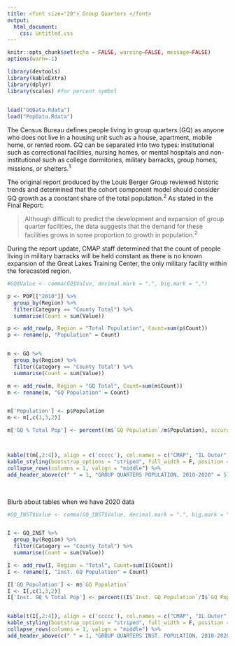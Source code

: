 ```yaml
---
title: <font size="20"> Group Quarters </font> 
output: 
  html_document:
    css: Untitled.css
---
```


```r
knitr::opts_chunk$set(echo = FALSE, warning=FALSE, message=FALSE)
options(warn=-1)

library(devtools)
library(kableExtra)
library(dplyr)
library(scales) #for percent symbol

 
load("GQData.Rdata")
load("PopData.Rdata")
```

The Census Bureau defines people living in group quarters (GQ) as anyone who does not live in a housing unit such as a house, apartment, mobile home, or rented room. GQ can be separated into two types: institutional such as correctional facilities, nursing homes, or mental hospitals and non-institutional such as college dormitories, military barracks, group homes, missions, or shelters.^1^  

The original report produced by the Louis Berger Group reviewed historic trends and determined that the cohort component model should consider GQ growth as a constant share of the total population.^2^ As stated in the Final Report:  

> Although difficult to predict the development and expansion of group quarter facilities, the data suggests that the demand for these facilities grows in some proportion to growth in population.^2^ 


During the report update, CMAP staff determined that the count of people living in military barracks will be held constant as there is no known expansion of the Great Lakes Training Center, the only military facility within the forecasted region.  

```r
#GQ$Value <- comma(GQ$Value, decimal.mark = ".", big.mark = ",")

p <- POP[["2010"]] %>% 
  group_by(Region) %>%
  filter(Category == "County Total") %>% 
  summarise(Count = sum(Value))

p <- add_row(p, Region = "Total Population", Count=sum(p$Count))
p <- rename(p, "Population" = Count)


m <- GQ %>% 
  group_by(Region) %>%
  filter(Category == "County Total") %>% 
  summarise(Count = sum(Value))

m <- add_row(m, Region = "GQ Total", Count=sum(m$Count))
m <- rename(m, "GQ Population" = Count)


m['Population'] <- p$Population
m <- m[,c(1,3,2)]

m['GQ % Total Pop'] <- percent((m$`GQ Population`/m$Population), accuracy = 0.1)



kable(t(m[,2:4]), align = c('ccccc'), col.names = c("CMAP", "IL Outer", "NW Indiana", "SE Wisconsin", "Total"), padding = 4, "html") %>%
kable_styling(bootstrap_options = "striped", full_width = F, position = "center",font_size = 14) %>%
collapse_rows(columns = 1, valign = "middle") %>%
add_header_above(c(" " = 1, "GROUP QUARTERS POPULATION, 2010-2020" = 5)) 

```


<br>

Blurb about tables when we have 2020 data


```r

#GQ_INST$Value <- comma(GQ_INST$Value, decimal.mark = ".", big.mark = ",")


I <- GQ_INST %>% 
  group_by(Region) %>%
  filter(Category == "County Total") %>% 
  summarise(Count = sum(Value))

I <- add_row(I, Region = "Total", Count=sum(I$Count))
I <- rename(I, "Inst. GQ Population" = Count)

I['GQ Population'] <- m$`GQ Population`
I <- I[,c(1,3,2)]
I['Inst. GQ % Total Pop'] <- percent((I$`Inst. GQ Population`/I$`GQ Population`), accuracy = 0.1)


kable(t(I[,2:4]), align = c('ccccc'), col.names = c("CMAP", "IL Outer", "NW Indiana", "SE Wisconsin", "Total"), padding = 4, "html") %>%
kable_styling(bootstrap_options = "striped", full_width = F, position = "center",font_size = 14) %>%
collapse_rows(columns = 1, valign = "middle") %>%
add_header_above(c(" " = 1, "GROUP QUARTERS INST. POPULATION, 2010-2020" = 5)) 

```
